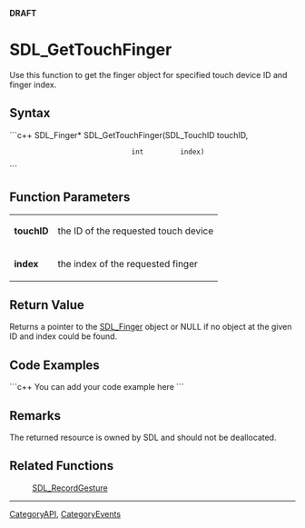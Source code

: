<!-- # page was renamed from SDL_GetTouch -->
<span color="red">'''DRAFT'''</span>


<!-- #*^*^*^*^*See http://wiki.libsdl.org/moin.cgi/SGFunctions for details on editing this page*^*^*^*^* -->


= SDL_GetTouchFinger =
Use this function to get the finger object for specified touch device ID and finger index.





== Syntax ==
```c++
SDL_Finger* SDL_GetTouchFinger(SDL_TouchID touchID,
                               int         index)
```



== Function Parameters ==
{|
|'''touchID'''
|the ID of the requested touch device
|-
|'''index'''
|the index of the requested finger
|}



== Return Value ==
Returns a pointer to the [[SDL_Finger]] object or NULL if no object at the given ID and index could be found.




== Code Examples ==
```c++
You can add your code example here
```



== Remarks ==
The returned resource is owned by SDL and should not be deallocated.


== Related Functions ==
:[[SDL_RecordGesture]]

----
[[CategoryAPI]], [[CategoryEvents]]
<!-- #See the Style Guide for instructions on editing the footer. -->
